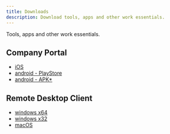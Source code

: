 ```yaml
---
title: Downloads
description: Download tools, apps and other work essentials.
---
```



Tools, apps and other work essentials.
<FAIcon icon="fa-brands fa-microsoft" size="2x"/>  <FAIcon icon="fa-brands fa-apple" size="2x"/>               
<FAIcon icon="fa-brands fa-android" size="2x"/>    

## Company Portal

- [iOS](https://apps.apple.com/app/intune-company-portal/id719171358)
- [android - PlayStore](https://play.google.com/store/apps/details?id=com.microsoft.windowsintune.companyportal&hl=en)
- [android - APK*](https://download.microsoft.com/download/5/8/5/5854FA0B-A11F-4810-AEFE-B6F3C4FA0CC2/com.microsoft.windowsintune.companyportal.apk)

## Remote Desktop Client

- [windows x64](https://go.microsoft.com/fwlink/?linkid=2068602)
- [windows x32](https://go.microsoft.com/fwlink/?linkid=2098960)
- [macOS](https://apps.apple.com/us/app/windows-app/id1295203466?mt=12)

